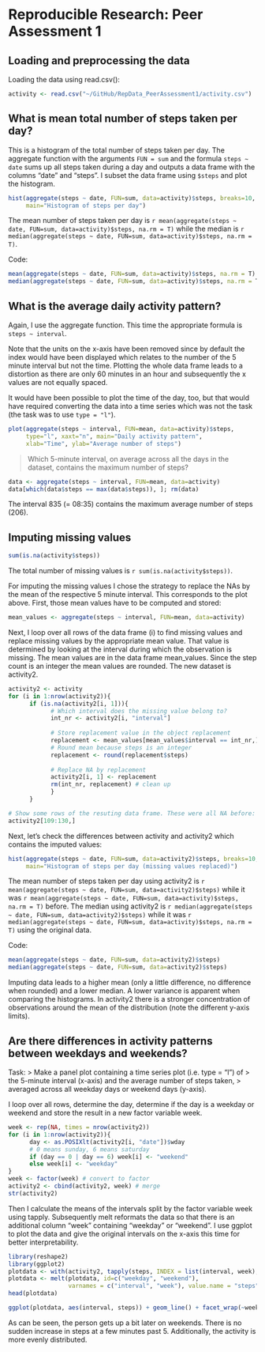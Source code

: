 # Reproducible Research: Peer Assessment 1

## Loading and preprocessing the data
Loading the data using read.csv():

```r
activity <- read.csv("~/GitHub/RepData_PeerAssessment1/activity.csv")
```

## What is mean total number of steps taken per day?
This is a histogram of the total number of steps taken per day.
The aggregate function with the arguments `FUN = sum` and the formula 
`steps ~ date` sums up all steps taken during a day and outputs a data frame
with the columns "date" and "steps". I subset the data frame using `$steps` and
plot the histogram.
```r
hist(aggregate(steps ~ date, FUN=sum, data=activity)$steps, breaks=10,
     main="Histogram of steps per day")
```

The mean number of steps taken per day is 
`r mean(aggregate(steps ~ date, FUN=sum, data=activity)$steps, na.rm = T)`
while the median is 
`r median(aggregate(steps ~ date, FUN=sum, data=activity)$steps, na.rm = T)`.

Code:
```r
mean(aggregate(steps ~ date, FUN=sum, data=activity)$steps, na.rm = T)
median(aggregate(steps ~ date, FUN=sum, data=activity)$steps, na.rm = T)
```

## What is the average daily activity pattern?
Again, I use the aggregate function. This time the appropriate formula is
`steps ~ interval`. 

Note that the units on the x-axis have been removed
since by default the index would have been displayed which relates to the 
number of the 5 minute interval but not the time. Plotting the whole data frame
leads to a distortion as there are only 60 minutes in an hour and subsequently
the x values are not equally spaced.

It would have been possible to plot the time of the day, too, but that would 
have required converting the data into a time series which was not the task
(the task was to use `type = "l"`).
```r
plot(aggregate(steps ~ interval, FUN=mean, data=activity)$steps, 
     type="l", xaxt="n", main="Daily activity pattern", 
     xlab="Time", ylab="Average number of steps")
```

> Which 5-minute interval, on average across all the days in the dataset, 
> contains the maximum number of steps?

```r
data <- aggregate(steps ~ interval, FUN=mean, data=activity)
data[which(data$steps == max(data$steps)), ]; rm(data)
```

The interval 835 (= 08:35) contains the maximum average number of steps (206).

## Imputing missing values
```r
sum(is.na(activity$steps))
```
The total number of missing values is `r sum(is.na(activity$steps))`.

For imputing the missing values I chose the strategy to replace the NAs by 
the mean of the respective 5 minute interval. This corresponds to the plot above.
First, those mean values have to be computed and stored:
```r
mean_values <- aggregate(steps ~ interval, FUN=mean, data=activity)
```

Next, I loop over all rows of the data frame (i) to find missing values
and replace missing values by the appropriate mean value. That value is 
determined by looking at the interval during which the observation is missing.
The mean values are in the data frame mean_values. Since the step count is an
integer the mean values are rounded. The new dataset is activity2.

```r
activity2 <- activity
for (i in 1:nrow(activity2)){
      if (is.na(activity2[i, 1])){
            # Which interval does the missing value belong to?
            int_nr <- activity2[i, "interval"]
            
            # Store replacement value in the object replacement
            replacement <- mean_values[mean_values$interval == int_nr,]
            # Round mean because steps is an integer
            replacement <- round(replacement$steps)
            
            # Replace NA by replacement
            activity2[i, 1] <- replacement
            rm(int_nr, replacement) # clean up
            }
      }

# Show some rows of the resuting data frame. These were all NA before:
activity2[109:130,]
```

Next, let's check the differences between activity and activity2 which contains
the imputed values:

```r
hist(aggregate(steps ~ date, FUN=sum, data=activity2)$steps, breaks=10,
     main="Histogram of steps per day (missing values replaced)")
```

The mean number of steps taken per day using activity2 is 
`r mean(aggregate(steps ~ date, FUN=sum, data=activity2)$steps)`
while it was 
`r mean(aggregate(steps ~ date, FUN=sum, data=activity)$steps, na.rm = T)`
before.
The median using activity2 is 
`r median(aggregate(steps ~ date, FUN=sum, data=activity2)$steps)`
while it was 
`r median(aggregate(steps ~ date, FUN=sum, data=activity)$steps, na.rm = T)`
using the original data.

Code:
```r
mean(aggregate(steps ~ date, FUN=sum, data=activity2)$steps)
median(aggregate(steps ~ date, FUN=sum, data=activity2)$steps)
```

Imputing data leads to a higher mean (only a little difference, no difference 
when rounded) and a lower median. 
A lower variance is
apparent when comparing the histograms. In activity2 there is a stronger
concentration of observations around the mean of the distribution (note the 
different y-axis limits).

## Are there differences in activity patterns between weekdays and weekends?
Task:
> Make a panel plot containing a time series plot (i.e. type = "l") of 
> the 5-minute interval (x-axis) and the average number of steps taken, 
> averaged across all weekday days or weekend days (y-axis).

I loop over all rows, determine the day, determine if the day is a weekday or 
weekend and store the result in a new factor variable week.

```r
week <- rep(NA, times = nrow(activity2))
for (i in 1:nrow(activity2)){
      day <- as.POSIXlt(activity2[i, "date"])$wday
      # 0 means sunday, 6 means saturday
      if (day == 0 | day == 6) week[i] <- "weekend"
      else week[i] <- "weekday"
}
week <- factor(week) # convert to factor
activity2 <- cbind(activity2, week) # merge
str(activity2)
```

Then I calculate the means of the intervals split by the factor variable week
using tapply. Subsequently melt reformats the data so that there is an 
additional column "week" containing "weekday" or "weekend". I use ggplot to
plot the data and give the original intervals on the x-axis this time for 
better interpretability.

```r
library(reshape2)
library(ggplot2)
plotdata <- with(activity2, tapply(steps, INDEX = list(interval, week), mean))
plotdata <- melt(plotdata, id=c("weekday", "weekend"),
                 varnames = c("interval", "week"), value.name = "steps")
head(plotdata)

ggplot(plotdata, aes(interval, steps)) + geom_line() + facet_wrap(~week, nrow=2)
```

As can be seen, the person gets up a bit later on weekends. There is no sudden
increase in steps at a few minutes past 5. Additionally, the activity is more 
evenly distributed.